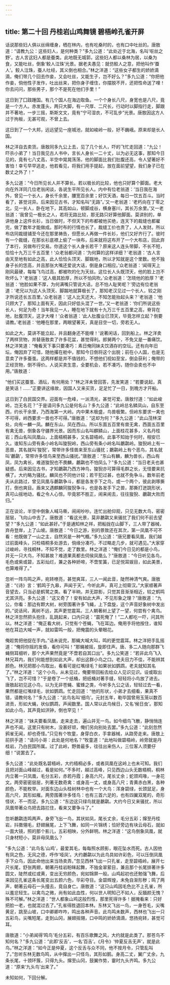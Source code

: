 ```yaml
---
---
---
```

title: 第二十回 丹桂岩山鸡舞镜 碧梧岭孔雀开屏
---



话说那些妇人俱以丝绵缠身，栖在林内，也有吃桑时的，也有口中吐丝的。唐敖道：“请教九公：这些妇人，是何种类？”多九公道：“此处近于北海，名叫‘呕丝之野’。古人言这妇人都是蚕类。此地既无城郭，这些妇人都以桑林为居，以桑为食，又能吐丝，倒象‘鲛人泣珠’光景。据老夫愚见：就仿鲛人之意，把他叫作‘蚕人’。鲛人泣珠，蚕人吐经，其义倒也相合。”林之洋道：“这些女子都生的娇娇滴滴，俺们带几个回去作妾，又会吐丝，又能生子，岂不好么？”多九公道：“你把他作妾，倘他性子发作，吐出丝来，把你身子缠住，你摆脱不开，还把性命送了哩！你去问问，那些男子，那个不是死在他们手里！”

这日到了囗跂踵国。有几个国人在海边取鱼。一个个身长八尺，身宽也是八尺，竟是一个方人。赤发蓬头，两只大脚，有一尺厚、二尺长，行动时以脚指行走，脚跟并不著地，一步三摇，斯斯文文，竟有“宁可湿衣，不可乱步”光景。唐敖因这方人过于拘板，无甚可观，不曾上去。

这日到了一个大邦，远远望见一座城池，就如峻岭一般，好不巍峨。原来却是长人国。

林之洋自去卖货。唐敖同多九公上去，见了几个长人，吓的飞忙走回道：“九公！吓杀小弟了！当日我见古人书中，言长人身长一二十丈，以为必无这事，那知今日见的，竟有七八丈高，半空中晃晃荡荡，他的脚面比我们肚腹还高，令人望著好不害怕！幸亏早早逃走，他若看见，将我们用手提起，放在面前望望，我们身子已在数丈之外了！”

多九公道：“今日所见长人并不算长。若以极长的比较，他也只好算个脚面。老大向在外洋同几位老翁闲谈，各说生平所见长人。内中有位老翁道：‘当日我在海外，曾见一个长人，身长千余里，腰宽百余里；好饮天酒，每日一饮五百斗。当时看了，甚觉诧异。后来因见古书，才知名叫“无路”。’又一老翁道：‘老朽向在丁零之北，见一长人，卧在地下，其高如山，顿脚成谷，横身塞川，其长万余里。’又一老翁道：‘我曾见一极长之人，若将无路比较，那无路只好算他脚面。莫讲别的，单讲他身上这件长衫，当日做时，不但天下的布都被他买绝，连天下的裁缝也都雇完，做了数年才能做成。那时布的行情也长了，裁缝工价也贵了，人人发财。所以布店同裁缝铺至今还在那里祷告，但愿长人再做一件长衫，他们又好齐行了。彼时有一个裁缝，在那长衫底襟上偷了一块布，后来就将这布开了一个大布店，回此弃了本行，另做布行交易。你道这个长人身长若干？原来这人连头带脚，不长不短，恰恰十九万三千五百里！’众老翁都问道：‘为何算的这样详细？’老翁道：‘古人言由天至地有如此之高，此人恰恰头顶天、脚踹地，所以才知就是这个里数。他不独身子长的恁高，并且那张大嘴还爱说大话，倒是身口相应。’众老翁道：‘闻得天上刚风最硬，每每飞鸟过高，都被吹的化为天丝。这位长人头既顶天，他的脸上岂不吹坏么？’老翁道：‘这人极其脸厚，所以不怕风吹。’众老翁道：‘怎晓他的脸厚？’老翁道：‘他脸如果不厚，为何满嘴只管说大话，总不怕人耻笑呢？’旁边有位老翁道：‘老兄以为这人头顶天、脚踹地就算极长了，那知老汉见过一个长人，较之刚才所说还长五百里。’众老翁道：‘这人比天还大，不知怎能抬起头来？’老翁道：‘他只顾大了，那知上面有天，因此只好低头混了一世。’又一老翁道：‘你们所说这些长人，何足为奇！当年我见一人，睡在地下就有十九万三千五百里之高，脊背在地，肚腹顶天，这才大哩！’众者翁道：‘此人肚腹业已顶天，毕竟怎样立起？倒要请教。’老翁道：‘他睡在那里，两眼望著天，真是目空一切，旁若无人。

如此之大，莫讲不能立起，并且翻身还不能哩！’说著闲话，回到船上。林之洋卖了两样货物，并替唐敖卖了许多花盆，甚觉得利。郎舅两个，不免又是一番痛饮。林之洋笑道：“俺看天下事只要凑巧：素日俺同妹夫饮酒存的空坛。还有向年旧坛，俺因弃了可惜，随他撂在舱中，那知今日倒将这个出脱；前在小人国，也是无意卖了许多蚕茧。这两样都是并不值钱的，不想他们视如至宝，倒会获利；俺带的正经货物，倒不得价。人说买卖生意，全要机会，若不凑巧，随你会卖也不中用。”唐敖道：

“他们买这蚕茧、酒坛，有何用处？”林之洋未曾回答，先发笑道：“若要说起，真是笑话！……”正要讲这缘故，因国人又来买货，足足忙了一日，到晚方才开船。

这日到了白民国交界。迎面有一危峰，一派清光，甚觉可爱。唐敖忖道：“如此峻岭，岂无名花？”于是请问多九公是何名山？多九公道：“此岭总名鳞凤山，自东至西，约长干余里，乃西海第一大岭。内中果木极盛，鸟兽极繁。但岭东要求一禽也不可得，岭西要求一兽也不可得。”唐敖道：“这却为何？”多九公道：“此山茂林深处，向有一麟一凤。麟在东山，凤在西山。所以东面五百里有兽无禽，西面五百里有禽无兽，倒象各守疆界光景。因而东山名叫麒鳞山，上面桂花甚多，义名丹桂岩；西山名叫凤凰山，上面梧桐甚多，又名碧梧岭。此事不知始于何时，相安已久。谁知东山旁有条小岭名叫狻猊岭，西山旁有条小岭名叫鷫鹴岭。狻猊岭上有一恶兽，其名就叫‘狻猊’，常带许多怪兽来至东山骚扰；鷫鹴岭上有个恶鸟，其名就叫‘鷫鹴’，常带许多怪鸟来至西山骚扰。”唐敖道：“东山有麟，麟为兽长，西山有凤，凤为禽长，难道狻猊也不畏麟，鷫鹴也不怕凤么？”多九公道：“当日老夫也甚疑惑。后来因见古书，才知鷫鹴乃西方神鸟，狻猊亦可算得毛群之长，无怪要来抗横了。大约略为骚扰。麟凤也不同他计较；若干犯过甚，也就不免争斗。数年前老夫从此路过，曾见凤凰与鷫鹴争斗，都是各发手下之鸟，或一个两个，彼此剥啄撕打，倒也爽目。盾来又遇麒麟同狻猊争斗，也是各发手下之兽，那撕打迸跳形状，真可山摇地动，看之令人心惊。毕竟邪不胜正，闹来闹去，往往狻猊、鷫鹴大败而归。”

正在谈论，半空中倒象人喊马嘶，闹闹吵吵。连忙出舱仰观，只见无数大鸟，密密层层，飞向山中去了。唐敖道：“看这光景，莫非鷫鹴又来骚扰了我们何不前去望望？”多九公道：“如此甚好。”于是通知林之祥，把船拢在山脚下，三人带了器械，弃舟登岸，上了山坡。唐敖道：“今日之游，别的景致还在其次，第一凤凰不可不看：他既做了一山之主，自然另是一种气概。”多九公道：“唐兄要看凤凰，我们越过前面峰头，只检梧桐多处游去，倘缘分凑巧，不过略走几步，就可遇见。”大家穿过峻岭，寻找桐林，不知不觉，走了数里。林之洋道：“俺们今日见的都是小鸟，并无一只大鸟，不知甚故？难道果真都去伺侯凤凰么？”唐敖道：“今日听见各鸟，毛色或紫或碧，五彩灿烂，兼之各种娇啼，不啻笙簧，已足悦耳娱目，如此美景，也算难得了。”

忽听一阵鸟鸣之声，宛转嘹亮，甚觉爽耳，三人一闻此音，陡然神清气爽。唐敖道：“《诗》言：‘鹤鸣于九皋，声闻于天’。今听此声，真可上彻霄汉。”大家顺著声音望去，只当必是鹤鹭之类。看了半晌，并无踪影，只觉其音渐渐相近，较之鹤鸣尤其洪亮。多九公道：“这又奇了！安有如此大声，不见形象之理？”唐敖道：“九公，你看：那边有颗大树，树旁围著许多飞蝇，上下盘旋，这个声音好象树中发出的。”说话间，离树不远，其声更觉震耳。三人朝著树上望了一望，何尝有个禽鸟。林之洋忽然把头抱住，乱跳起来，口内只说：“震死俺了！”二人都吃一吓，问其所以。林之洋道：“俺正看大树，只觉有个苍蝇，飞在耳边。俺用手将他按住，谁知他在耳边大喊一声，就如雷鸣一般，把俺震的头晕眼花。

俺趁势把他捉在手内。”话未说完，那蝇大喊大叫，鸣的更觉震耳。林之洋把手乱摇道：“俺将你摇的发昏，看你可叫！”那蝇被摇，旋即住声。唐、多二人随向那群飞蝇侧耳细听，那个大声果然竟是“不啻若自其口出”。多九公笑道：“若非此鸟飞入林兄耳内，我们何能想到如此大声，却出这群小鸟之口。老夫目力不佳，不能辨其颜色。林兄把那小鸟取出，看看可是红嘴绿毛？如果状如鹦鹉，老夫就知其名了。”林之洋道：“这个小鸟，从未见过，俺要带回船去给众人见识见识。设或取出飞了，岂不可惜？”于是卷了一个纸桶，把纸桶对著手缝，轻轻将小鸟放了进去。唐敖起初见这小鸟，以为无非苍蝇、蜜蜂之类，今听多九公之话，轻轻过去一看，果然都是红嘴绿毛，状如鹦鹉。忙走回道：“他的形状，小弟才去细看，果真不错，请教何名？”多九公道：“此鸟名叫‘细鸟’。元封五年，勒毕国曾用玉笼以数百进贡，形如大蝇，状似鹦鹉，声闻数里。国人常以此鸟候日，又名‘候日虫’。那知如此小鸟，其声竟如洪钟，倒也罕见！”

林之洋道：“妹夫要看凤凰，走来走去，遍山并无一鸟。如今细鸟飞散，静悄悄连声也不闻。这里只有树木，没甚好顽，俺们另向别处去罢。”多九公道：“此刻忽然鸦雀无闻，却也奇怪。”只见有个牧童，身穿白衣，手拿器械，从路旁走来。唐敖上前拱手道：“请问小哥：此处是何地名？”牧童道：“此地叫做碧梧岭，岭旁就是丹桂岩，乃白民国所属。过了此岭，野兽最多，往往出来伤人，三位客人须要仔细！”说罢去了。

多九公道：“此处既名碧梧岭，大约梧桐必多，或者凤凰在这岭上也未可知。我们且把对面山峰越过，看是如何。”不多时，越过高峰，只见西边山头无数梧桐，桐林内立著一只凤凰，毛分五彩，赤若丹霞；身高六尺，尾长丈余；蛇颈鸡喙，一身花文。两旁密密层层，列著无数奇禽：或身高一丈，或身高八尺；青黄赤白黑，各种颜色，不能枚举。对面东边山头桂树林中也有一个大鸟：浑身碧绿，长颈鼠足，身高六尺，其形如雁。两旁围著许多怪鸟：也有三首六足的，也有四翼双尾的，奇形怪状，不一而足。多九公道：“东边这只绿鸟就是鷫鹴。大约今日又来骚扰，所以凤凰带著众鸟把去路拦住，看来又要争斗了。”

忽听鷫鹴连鸣两声，身旁飞出一鸟，其状如凤，尾长丈余，毛分五彩；撺至丹桂岩，抖擞翎毛，舒翅展尾，上下飞舞，如同一片锦绣；恰好旁边有块云母石，就如一面大镜，照的那个影儿，五彩相映，分外鲜明。林之洋道：“这鸟倒象凤凰，就只身材短小，莫非母凤凰么？

”多九公道：“此鸟名‘山鸡’，最爱其毛，每每照水顾影，眼花坠水而死。古人因他有凤之色，无风之德，呼作‘哑凤’。大约鷫鹴以为此鸟具如许彩色，可以压倒凤凰手下众鸟，因此命他出来当场卖弄。”忽见西林飞出一只孔雀，走至碧梧岭，展开七尺长尾，舒张两翅，朝著丹桂岩盼睐起舞，不独金翠萦目，兼且那个长尾排著许多圆文，陡然或红或黄，变出无穷颜色，宛如锦屏一般。山鸡起初也还勉强飞舞，后来因见孔雀这条长尾变出五颜六色，华彩夺目。金碧辉煌，未免自渐形秽；鸣了两声，朝著云母石一头撞去，竟自身亡。唐敖道：“这只山鸡因毛色比不上孔雀，所以羞忿轻生。以禽鸟之微，尚有如此血性，何以世人明知己不如人，反腼颜无愧？殊不可解。”林之洋道：“世人都象山鸡这般烈性，那里死得许多！据掩看来：只好把脸一老，也就混过去了。”孔省得胜退回本林。东林又飞出一鸟，一身苍毛，尖嘴黄足，跳至山坡，口中卿卿咋咋，鸣出各种声音。此鸟鸣未数声，西林也飞出一只五彩鸟，尖嘴短尾，走到山冈，展翅摇翎，口中鸣的娇娇滴滴，悠扬宛转，甚觉可耳。

唐敖道：”小弟闻得‘鸣鸟’毛分五彩，有百乐歌舞之风，大约就是此类了。那苍鸟不知何名？”多九公道：“此即‘反舌’，一名‘百舌’。《月令》‘仲夏反舌无声’，就是此鸟。”林之洋道：“如今正是仲夏，这个反舌与众不同，他不按月令，只管乱叫了。”忽听东林无数鸟鸣，从中撺出一只怪鸟，其形如鹅。身高二丈，翼广丈余，九条长尾，十颈环簇，只得九头。撺至山冈，鼓翼作势，霎时九头齐鸣。多九公道：“原来‘九头鸟’出来了。”

未知如何，下回分解。